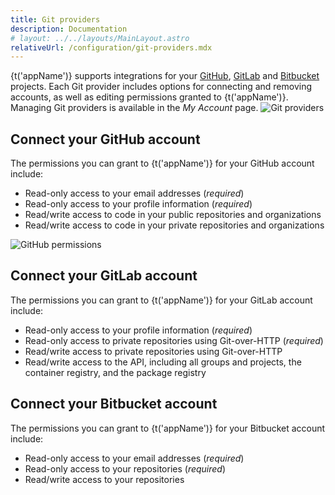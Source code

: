 ```yaml
---
title: Git providers
description: Documentation
# layout: ../../layouts/MainLayout.astro
relativeUrl: /configuration/git-providers.mdx
---
```



{t('appName')} supports integrations for your [GitHub](/configuration/git-providers#github), [GitLab](/configuration/git-providers#gitlab) and [Bitbucket](/configuration/git-providers#bitbucket) projects.
Each Git provider includes options for connecting and removing accounts, as well as editing permissions granted to {t('appName')}. Managing Git providers is available in the _My Account_ page.
![Git providers](/src/assets/img/configuration/git-providers.png)

## Connect your GitHub account

The permissions you can grant to {t('appName')} for your GitHub account include:

- Read-only access to your email addresses (_required_)
- Read-only access to your profile information (_required_)
- Read/write access to code in your public repositories and organizations
- Read/write access to code in your private repositories and organizations

![GitHub permissions](/src/assets/img/configuration/github-permissions.png)

## Connect your GitLab account

The permissions you can grant to {t('appName')} for your GitLab account include:

- Read-only access to your profile information (_required_)
- Read-only access to private repositories using Git-over-HTTP (_required_)
- Read/write access to private repositories using Git-over-HTTP
- Read/write access to the API, including all groups and projects, the container registry, and the package registry

## Connect your Bitbucket account

The permissions you can grant to {t('appName')} for your Bitbucket account include:

- Read-only access to your email addresses (_required_)
- Read-only access to your repositories (_required_)
- Read/write access to your repositories
